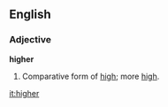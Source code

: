==English==

===Adjective===
'''higher'''
# Comparative form of [[high]]; more [[high]].

[[it:higher]]